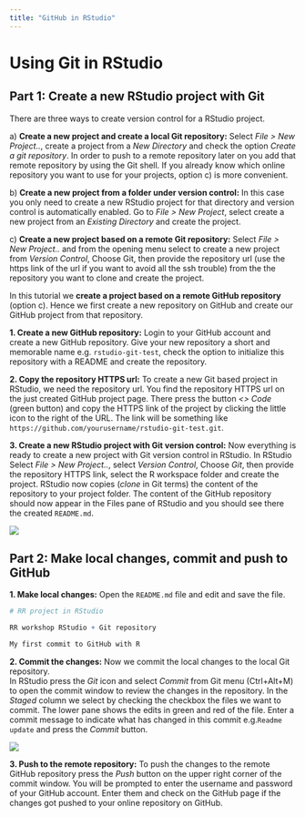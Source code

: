 ```yaml
---
title: "GitHub in RStudio"
---
```


# Using Git in RStudio

## Part 1: Create a new RStudio project with Git

There are three ways to create version control for a RStudio project.

a\) **Create a new project and create a local Git repository:** Select *File \> New Project..*, create a project from a *New Directory* and check the option *Create a git repository*. In order to push to a remote repository later on you add that remote repository by using the Git shell. If you already know which online repository you want to use for your projects, option c) is more convenient.

b\) **Create a new project from a folder under version control:** In this case you only need to create a new RStudio project for that directory and version control is automatically enabled. Go to *File \> New Project*, select create a new project from an *Existing Directory* and create the project.

c\) **Create a new project based on a remote Git repository:** Select *File \> New Project..* and from the opening menu select to create a new project from *Version Control*, Choose Git, then provide the repository url (use the https link of the url if you want to avoid all the ssh trouble) from the the repository you want to clone and create the project.

In this tutorial we **create a project based on a remote GitHub repository** (option c). Hence we first create a new repository on GitHub and create our GitHub project from that repository.

**1. Create a new GitHub repository:** Login to your GitHub account and create a new GitHub repository. Give your new repository a short and memorable name e.g. `rstudio-git-test`, check the option to initialize this repository with a README and create the repository.

**2. Copy the repository HTTPS url:** To create a new Git based project in RStudio, we need the repository url. You find the repository HTTPS url on the just created GitHub project page. There press the button *\<\> Code* (green button) and copy the HTTPS link of the project by clicking the little icon to the right of the URL. The link will be something like `https://github.com/yourusername/rstudio-git-test.git`.

**3. Create a new RStudio project with Git version control:** Now everything is ready to create a new project with Git version control in RStudio. In RStudio Select *File \> New Project..*, select *Version Control*, Choose *Git*, then provide the repository HTTPS link, select the R workspace folder and create the project. RStudio now copies (*clone* in Git terms) the content of the repository to your project folder. The content of the GitHub repository should now appear in the Files pane of RStudio and you should see there the created `README.md`.

![](pics/RStudio-clone-git-project.gif)

## Part 2: Make local changes, commit and push to GitHub

**1. Make local changes:** Open the `README.md` file and edit and save the file.

``` r
# RR project in RStudio

RR workshop RStudio + Git repository

My first commit to GitHub with R 
```

**2. Commit the changes:** Now we commit the local changes to the local Git repository.\
In RStudio press the *Git* icon and select *Commit* from Git menu (Ctrl+Alt+M) to open the commit window to review the changes in the repository. In the *Staged* column we select by checking the checkbox the files we want to commit. The lower pane shows the edits in green and red of the file. Enter a commit message to indicate what has changed in this commit e.g.`Readme update` and press the *Commit* button.

![](pics/RStudio-commit.png)

**3. Push to the remote repository:** To push the changes to the remote GitHub repository press the *Push* button on the upper right corner of the commit window. You will be prompted to enter the username and password of your GitHub account. Enter them and check on the GitHub page if the changes got pushed to your online repository on GitHub.
